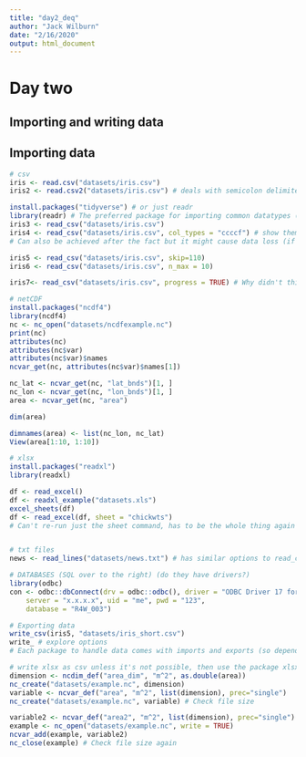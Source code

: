 ```yaml
---
title: "day2_deq"
author: "Jack Wilburn"
date: "2/16/2020"
output: html_document
---
```


# Day two

## Importing and writing data

## Importing data

``` r
# csv
iris <- read.csv("datasets/iris.csv")
iris2 <- read.csv2("datasets/iris.csv") # deals with semicolon delimiters

install.packages("tidyverse") # or just readr
library(readr) # The preferred package for importing common datatypes (csv, text, log, table, RDS, etc.)
iris3 <- read_csv("datasets/iris.csv")
iris4 <- read_csv("datasets/iris.csv", col_types = "ccccf") # show them and ask them what this means, gentle push to help files
# Can also be achieved after the fact but it might cause data loss (if it assumes a logical and it's character for example)

iris5 <- read_csv("datasets/iris.csv", skip=110)
iris6 <- read_csv("datasets/iris.csv", n_max = 10)

iris7<- read_csv("datasets/iris.csv", progress = TRUE) # Why didn't this work? Have them read the documentation

# netCDF
install.packages("ncdf4")
library(ncdf4)
nc <- nc_open("datasets/ncdfexample.nc")
print(nc)
attributes(nc)
attributes(nc$var)
attributes(nc$var)$names
ncvar_get(nc, attributes(nc$var)$names[1])

nc_lat <- ncvar_get(nc, "lat_bnds")[1, ]
nc_lon <- ncvar_get(nc, "lon_bnds")[1, ]
area <- ncvar_get(nc, "area")

dim(area)

dimnames(area) <- list(nc_lon, nc_lat)
View(area[1:10, 1:10])

# xlsx
install.packages("readxl")
library(readxl)

df <- read_excel()
df <- readxl_example("datasets.xls")
excel_sheets(df)
df <- read_excel(df, sheet = "chickwts")
# Can't re-run just the sheet command, has to be the whole thing again 


# txt files
news <- read_lines("datasets/news.txt") # has similar options to read_csv since it's pretty much doing the same thing

# DATABASES (SQL over to the right) (do they have drivers?)
library(odbc)
con <- odbc::dbConnect(drv = odbc::odbc(), driver = "ODBC Driver 17 for SQL Server", 
    server = "x.x.x.x", uid = "me", pwd = "123", 
    database = "R4W_003")

# Exporting data
write_csv(iris5, "datasets/iris_short.csv")
write_ # explore options
# Each package to handle data comes with imports and exports (so depends on file type, etc)

# write xlsx as csv unless it's not possible, then use the package xlsx
dimension <- ncdim_def("area_dim", "m^2", as.double(area))
nc_create("datasets/example.nc", dimension)
variable <- ncvar_def("area", "m^2", list(dimension), prec="single")
nc_create("datasets/example.nc", variable) # Check file size

variable2 <- ncvar_def("area2", "m^2", list(dimension), prec="single")
example <- nc_open("datasets/example.nc", write = TRUE)
ncvar_add(example, variable2)
nc_close(example) # Check file size again
```





